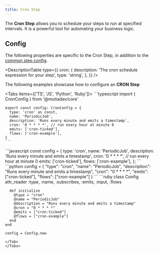 ```yaml
---
title: Cron Step
---
```


The **Cron Step** allows you to schedule your steps to run at specified intervals. It is a powerful tool for automating your business logic.

## Config

The following properties are specific to the Cron Step, in addition to the [common step config](/docs/core/steps/defining-steps#config).

<DescriptionTable
  type={{
    cron: {
      description: 'The cron schedule expression for your step',
      type: 'string',
    },
  }} 
/>

The following examples showcase how to configure an **CRON Step**

<Tabs  items={['TS', 'JS', 'Python', 'Ruby']}>
  <Tab value="TS">
    ```typescript
    import { CronConfig } from '@motiadev/core'

    export const config: CronConfig = {
      type: 'cron' as const,
      name: 'PeriodicJob',
      description: 'Runs every minute and emits a timestamp',
      cron: '0 * * * *', // run every hour at minute 0
      emits: ['cron-ticked'],
      flows: ['cron-example'],
    }
    ```
  </Tab>
  <Tab value="JS">
    ```javascript
    const config = {
      type: 'cron',
      name: 'PeriodicJob',
      description: 'Runs every minute and emits a timestamp',
      cron: '0 * * * *', // run every hour at minute 0
      emits: ['cron-ticked'],
      flows: ['cron-example'],
    };
    ```
  </Tab>
  <Tab value="Python">
  ```python
    config = {
        "type": "cron",
        "name": "PeriodicJob",
        "description": "Runs every minute and emits a timestamp",
        "cron": "0 * * * *",
        "emits": ["cron-ticked"],
        "flows": ["cron-example"]
    }
  ```
  </Tab>
  <Tab value="Ruby">
  ```ruby
    class Config
      attr_reader :type, :name, :subscribes, :emits, :input, :flows

      def initialize
        @type = "cron"
        @name = "PeriodicJob"
        @description = "Runs every minute and emits a timestamp"
        @cron = "0 * * * *"
        @emits = ["cron-ticked"]
        @flows = ["cron-example"]
      end
    end

    config = Config.new
  ```
  </Tab>
</Tabs>
